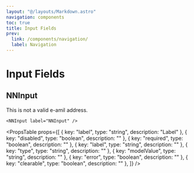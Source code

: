 ```yaml
---
layout: "@/layouts/Markdown.astro"
navigation: components
toc: true
title: Input Fields
prev:
  link: /components/navigation/
  label: Navigation
---
```



# Input Fields

## NNInput

<Preview>
  <NNInput client:only="vue" label="NNInput" />
  <NNInput client:only="vue" label="Clearble" clearable />
  <NNInput client:only="vue" modelValue="No Label" />
  <NNInput client:only="vue" label="Disabled" disabled />
  <NNInput client:only="vue" label="Required" required />
  <NNInput client:only="vue" label="With Error" error>
    This is not a valid e-amil address.
  </NNInput>
</Preview>

```vue
<NNInput label="NNInput" />
```

<PropsTable
  props={[
    { key: "label", type: "string", description: "Label" },
    { key: "disabled", type: "boolean", description: "" },
    { key: "required", type: "boolean", description: "" },
    { key: "label", type: "string", description: "" },
    { key: "type", type: "string", description: "" },
    { key: "modelValue", type: "string", description: "" },
    { key: "error", type: "boolean", description: "" },
    { key: "clearable", type: "boolean", description: "" },
  ]}
/>
